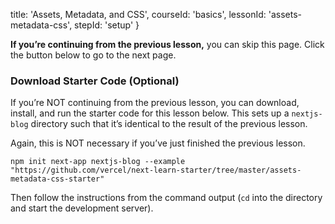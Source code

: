 
  title: 'Assets, Metadata, and CSS',
  courseId: 'basics',
  lessonId: 'assets-metadata-css',
  stepId: 'setup'
}

**If you’re continuing from the previous lesson,** you can skip this page. Click the button below to go to the next page.

<SkipPageButton meta={meta} />

### Download Starter Code (Optional)

If you’re NOT continuing from the previous lesson, you can download, install, and run the starter code for this lesson below. This sets up a `nextjs-blog` directory such that it’s identical to the result of the previous lesson.

Again, this is NOT necessary if you’ve just finished the previous lesson.

```shell
npm init next-app nextjs-blog --example "https://github.com/vercel/next-learn-starter/tree/master/assets-metadata-css-starter"
```

Then follow the instructions from the command output (`cd` into the directory and start the development server).

